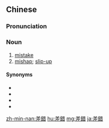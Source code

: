 {{also|差错}}
==Chinese==
{{zh-forms|s=差错}}

===Pronunciation===
{{zh-pron
|m=chācuò
|c=caa1 co3
|h=pfs=chhâ-chho
|mn=chha-chhò
|cat=n
}}

===Noun===
{{zh-noun}}

# [[mistake]]
# [[mishap]]; [[slip-up]]

====Synonyms====
* {{zh-l|閃失}}
* {{zh-l|失閃}}
* {{zh-l|失誤}}
* {{zh-l|意外}}

{{zh-cat|Advanced}}

[[zh-min-nan:差錯]]
[[hu:差錯]]
[[mg:差錯]]
[[ja:差錯]]